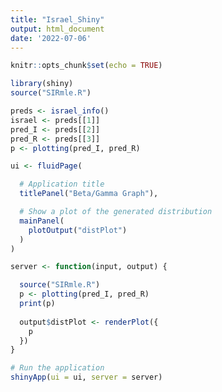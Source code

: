 ```yaml
---
title: "Israel_Shiny"
output: html_document
date: '2022-07-06'
---
```


```r
knitr::opts_chunk$set(echo = TRUE)
```


```r
library(shiny)
source("SIRmle.R")

preds <- israel_info()
israel <- preds[[1]]
pred_I <- preds[[2]]
pred_R <- preds[[3]]
p <- plotting(pred_I, pred_R)

```


```r
ui <- fluidPage(

  # Application title
  titlePanel("Beta/Gamma Graph"),

  # Show a plot of the generated distribution
  mainPanel(
    plotOutput("distPlot")
  )
)
```


```r
server <- function(input, output) {

  source("SIRmle.R")
  p <- plotting(pred_I, pred_R)
  print(p)
  
  output$distPlot <- renderPlot({
    p
  })
}
```

```r
# Run the application
shinyApp(ui = ui, server = server)
```

